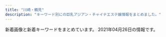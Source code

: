 ```yaml
---
title: "川崎・鶴見"
description: "キーワード別にの巨乳アジアン・チャイナエステ嬢情報をまとめました。"
---
```


新着画像と新着キーワードをまとめています。
2021年04月26日の情報です。

<DmmAffiliateIns />
<KeywordTable
  shops={
    [
    {
        "station": "JR\u5ddd\u5d0e\u99c5\u6771\u53e3",
        "name": "\u7e01\u5712",
        "keywords": {
            "D": 16,
            "86": 16
        },
        "url": "http://rabbit.est.cm/",
        "img_links": [
            "http://rabbit.est.cm/images/acc4.jpg",
            "http://rabbit.est.cm/images/top.jpg",
            "http://rabbit.est.cm/images/mobile.jpg",
            "http://rabbit.est.cm/images/nbj3.jpg",
            "http://rabbit.est.cm/photos/sites/29/2017/03/girls03.jpg",
            "http://rabbit.est.cm/images/acc5.jpg",
            "http://rabbit.est.cm/images/pick.png",
            "http://rabbit.est.cm/photos/sites/29/2020/11/2020110707012088.jpg",
            "http://rabbit.est.cm/photos/sites/29/2017/09/2017090411494123.jpg",
            "http://rabbit.est.cm/photos/sites/29/2017/04/01.jpg",
            "http://rabbit.est.cm/images/acc3.jpg",
            "http://rabbit.est.cm/photos/sites/29/2017/03/188375621118420915.jpg",
            "http://rabbit.est.cm/photos/sites/29/2018/08/2018081709473259.jpg",
            "http://rabbit.est.cm/photos/sites/29/2017/02/3.jpg",
            "http://rabbit.est.cm/images/acc2.jpg",
            "http://rabbit.est.cm/images/s_staff.png",
            "http://rabbit.est.cm/images/nbj2.jpg",
            "http://rabbit.est.cm/images/s_news.png"
        ]
    },
    {
        "img_links": [
            "http://www.play-land.work/images/tgirl.jpg",
            "http://www.play-land.work/sp/img/yukari1.jpg",
            "http://www.play-land.work/sp/images/int4.jpg",
            "http://www.play-land.work/images/line.jpg",
            "http://www.play-land.work/sp/img/hinano1.jpg",
            "http://www.play-land.work/sp/images/line.jpg",
            "http://www.play-land.work/images/b1.jpg",
            "http://www.play-land.work/sp/images/b3.jpg",
            "http://www.play-land.work/images/newface.jpg",
            "http://www.play-land.work/images/rec1.jpg",
            "http://www.play-land.work/images/staff_t.jpg",
            "http://www.play-land.work/sp/images/topgirl.png",
            "http://www.play-land.work/sp/staff/saki.jpg",
            "http://www.play-land.work/img/hosino1.jpg",
            "http://www.play-land.work/images/sys2.jpg",
            "http://www.play-land.work/sp/images/ac1.jpg",
            "http://www.play-land.work/sp/staff/hosino.jpg",
            "http://www.play-land.work/staff/yukari.jpg",
            "http://www.play-land.work/images/sys1.jpg",
            "http://www.play-land.work/images/3.jpg",
            "http://www.play-land.work/sp/images/int2.jpg",
            "http://www.play-land.work/sp/images/staff_t.png",
            "http://www.play-land.work/img/yukari1.jpg",
            "http://www.play-land.work/staff/hosino.jpg",
            "http://www.play-land.work/images/b3.jpg",
            "http://www.play-land.work/staff/hinano.jpg",
            "http://www.play-land.work/sp/images/2.jpg",
            "http://www.play-land.work/img/hinano1.jpg",
            "http://www.play-land.work/images/1.jpg",
            "http://www.play-land.work/sp/images/int1.png",
            "http://www.play-land.work/sp/images/sys3.png",
            "http://www.play-land.work/sp/images/tel.png",
            "http://www.play-land.work/images/sm.jpg",
            "http://www.play-land.work/sp/images/int3.jpg",
            "http://www.play-land.work/sp/images/rec1.jpg",
            "http://www.play-land.work/sp/staff/hinano.jpg",
            "http://www.play-land.work/sp/images/4.jpg",
            "http://www.play-land.work/sp/images/b2.jpg",
            "http://www.play-land.work/sp/images/rec2.png",
            "http://www.play-land.work/images/interior_t.jpg",
            "http://www.play-land.work/sp/img/saki1.jpg",
            "http://www.play-land.work/images/head.jpg",
            "http://www.play-land.work/images/b2.jpg",
            "http://www.play-land.work/images/twitter_t.jpg",
            "http://www.play-land.work/staff/saki.jpg",
            "http://www.play-land.work/sp/images/head.jpg",
            "http://www.play-land.work/sp/images/twitter.png",
            "http://www.play-land.work/images/sys3.jpg",
            "http://www.play-land.work/images/2.jpg",
            "http://www.play-land.work/sp/images/sys2.png",
            "http://www.play-land.work/sp/staff/yukari.jpg",
            "http://www.play-land.work/sp/images/3.jpg",
            "http://www.play-land.work/sp/images/b1.jpg",
            "http://www.play-land.work/images/int2.jpg",
            "http://www.play-land.work/sp/images/newface.png",
            "http://www.play-land.work/images/4.jpg",
            "http://www.play-land.work/images/rec2.jpg",
            "http://www.play-land.work/sp/images/footer.jpg",
            "http://www.play-land.work/sp/img/hosino1.jpg",
            "http://www.play-land.work/sp/images/1.jpg",
            "http://www.play-land.work/images/int1.jpg",
            "http://www.play-land.work/img/saki1.jpg",
            "http://www.play-land.work/images/b4.jpg",
            "http://www.play-land.work/sp/images/interior_t.png",
            "http://www.play-land.work/sp/images/sys1.png",
            "http://www.play-land.work/images/ac1.jpg"
        ],
        "station": "\u4eac\u6025\u9db4\u898b\u99c5\u6771\u53e3",
        "url": "http://www.play-land.work",
        "keywords": {},
        "name": "HaNa"
    },
    {
        "station": "JR\u9db4\u898b\u99c5",
        "keywords": {
            "\u30bb\u30af\u30b7\u30fc": 2
        },
        "url": "http://www.crownman.tank.jp/",
        "img_links": [
            "http://www.crownman.tank.jp/images/xw.png",
            "http://www.crownman.tank.jp/public/20190614-225752-699.jpeg",
            "http://www.crownman.tank.jp/images/scrollToTop.png",
            "http://www.crownman.tank.jp/images/h02.jpg",
            "http://www.crownman.tank.jp/images/h4.jpg",
            "http://www.crownman.tank.jp/public/20210208-142304-974.jpeg",
            "http://www.crownman.tank.jp/public/20191122-211211-352.jpeg",
            "http://www.crownman.tank.jp/public/20210219-091840-338.jpeg",
            "http://www.crownman.tank.jp/images/h3.jpg",
            "http://www.crownman.tank.jp/public/20181102-021325-742.jpeg",
            "http://www.crownman.tank.jp/public/20190404-200155-177.jpeg",
            "http://www.crownman.tank.jp/public/20191030-124226-262.jpeg",
            "http://www.crownman.tank.jp/ueditor/php/upload/image/20181102/1541123069868367.jpg",
            "http://www.crownman.tank.jp/public/20191017-031453-306.jpeg",
            "http://www.crownman.tank.jp/images/h5.jpg",
            "http://www.crownman.tank.jp/public/20210309-102855-324.jpeg",
            "http://www.crownman.tank.jp/public/20201211-095449-581.jpeg",
            "http://www.crownman.tank.jp/public/20200130-023314-296.png",
            "http://www.crownman.tank.jp/images/zj.png",
            "http://www.crownman.tank.jp/public/20201114-223303-188.jpeg",
            "http://www.crownman.tank.jp/public/20200204-100659-677.jpeg",
            "http://www.crownman.tank.jp/public/20181102-021419-221.jpeg",
            "http://www.crownman.tank.jp/public/20201211-095701-493.jpeg",
            "http://www.crownman.tank.jp/public/20181102-021343-999.jpeg",
            "http://www.crownman.tank.jp/public/20190928-232507-304.jpeg",
            "http://www.crownman.tank.jp/images/br1.png",
            "http://www.crownman.tank.jp/public/20181102-021404-733.jpeg",
            "http://www.crownman.tank.jp/public/20190103-235102-103.jpeg",
            "http://www.crownman.tank.jp/images/br.png",
            "http://www.crownman.tank.jp/images/lj.png",
            "http://www.crownman.tank.jp/images/lyb.png",
            "http://www.crownman.tank.jp/images/jt.png",
            "http://www.crownman.tank.jp/public/20181126-115300-843.jpeg",
            "http://www.crownman.tank.jp/public/20190516-130732-500.jpeg",
            "http://www.crownman.tank.jp/public/20210128-093735-441.jpeg",
            "http://www.crownman.tank.jp/images/fj.png",
            "http://www.crownman.tank.jp/public/20201016-024617-911.jpeg",
            "http://www.crownman.tank.jp/public/20210217-094543-773.jpeg",
            "http://www.crownman.tank.jp/public/20190321-014538-796.jpeg",
            "http://www.crownman.tank.jp/images/guest.png",
            "http://www.crownman.tank.jp/public/20201225-105416-366.jpeg",
            "http://www.crownman.tank.jp/public/20181103-143855-981.jpeg",
            "http://www.crownman.tank.jp/images/contact.png",
            "http://www.crownman.tank.jp/public/20200304-222724-586.jpeg",
            "http://www.crownman.tank.jp/public/20210315-113348-885.jpeg",
            "http://www.crownman.tank.jp/public/20190928-012818-601.png",
            "http://www.crownman.tank.jp/public/20181101-091932-723.jpeg",
            "http://www.crownman.tank.jp/public/20190410-032921-983.jpeg",
            "http://www.crownman.tank.jp/public/20200829-001214-615.jpeg",
            "http://www.crownman.tank.jp/public/20200829-204316-579.jpeg",
            "http://www.crownman.tank.jp/public/20200922-152824-158.jpeg",
            "http://www.crownman.tank.jp/public/20210225-132107-806.jpeg",
            "http://www.crownman.tank.jp/public/20190512-114325-285.jpeg",
            "http://www.crownman.tank.jp/public/20210414-180217-393.jpeg",
            "http://www.crownman.tank.jp/images/h01.jpg",
            "http://www.crownman.tank.jp/ueditor/php/upload/image/20200828/1598625782230952.jpeg",
            "http://www.crownman.tank.jp/public/20210319-004011-852.jpeg",
            "http://www.crownman.tank.jp/public/20190809-023452-629.jpeg",
            "http://www.crownman.tank.jp/public/20200928-014318-832.jpeg",
            "http://www.crownman.tank.jp/public/20210214-132800-589.jpeg",
            "http://www.crownman.tank.jp/public/20190920-175927-867.png",
            "http://www.crownman.tank.jp/public/20191102-172721-416.jpeg",
            "http://www.crownman.tank.jp/public/20210226-091700-151.jpeg"
        ],
        "name": "\u30af\u30e9\u30a6\u30f3\u30fbCrown"
    },
    {
        "keywords": {},
        "img_links": [],
        "url": "http://good.abnavi.info/",
        "name": "GooD",
        "station": "JR\u9db4\u898b\u99c5\u6771\u53e3"
    },
    {
        "img_links": [
            "http://tsurumi-est.xyz/images/mens-esthe1.png",
            "http://cdn.dino-es.com/images/logo/88x31NewDinoEs.png",
            "http://tsurumi-est.xyz/images/int2.jpg",
            "http://tsurumi-est.xyz/images/flash.jpg",
            "http://tsurumi-est.xyz/images/mobile.png",
            "http://momipara.jp/img/link/momi88.jpg",
            "http://tsurumi-est.xyz/images/g3.jpg",
            "http://tsurumi-est.xyz/images/flash2.jpg",
            "http://tsurumi-est.xyz/g1.jpg",
            "http://tsurumi-est.xyz/images/g2.jpg",
            "http://tsurumi-est.xyz/g0.jpg",
            "http://tsurumi-est.xyz/images/int1.jpg",
            "http://tsurumi-est.xyz/images/g0.jpg",
            "http://tsurumi-est.xyz/images/s_staff.png",
            "http://tsurumi-est.xyz/g3.jpg",
            "http://tsurumi-est.xyz/images/g1.jpg",
            "http://tsurumi-est.xyz/images/s_staff1.png",
            "http://tsurumi-est.xyz/images/g5.jpg",
            "http://tsurumi-est.xyz/images/top.jpg",
            "http://tsurumi-est.xyz/g2.jpg"
        ],
        "name": "Smile",
        "keywords": {
            "C": 16,
            "D": 4,
            "E": 2
        },
        "station": "\u4eac\u6025\u9db4\u898b\u99c5\u6771\u53e3",
        "url": "http://tsurumi-est.xyz/"
    },
    {
        "name": "\u671d\u9732",
        "img_links": [
            "http://asatsuyu-es.com/images/room6.jpg",
            "http://asatsuyu-es.com/images/st05.jpg",
            "http://asatsuyu-es.com/images/newfacetiao.jpg",
            "http://asatsuyu-es.com/images/st01.jpg",
            "http://asatsuyu-es.com/images/st02.jpg",
            "http://asatsuyu-es.com/images/picktiao.jpg",
            "http://asatsuyu-es.com/images/st05b.jpg",
            "http://asatsuyu-es.com/images/mobile.jpg",
            "http://asatsuyu-es.com/images/top01.jpg",
            "http://asatsuyu-es.com/images/st04.jpg",
            "http://asatsuyu-es.com/images/room3.jpg",
            "http://asatsuyu-es.com/images/st03.jpg",
            "http://asatsuyu-es.com/images/room1.jpg",
            "http://asatsuyu-es.com/images/room2.jpg",
            "http://asatsuyu-es.com/images/st03b.jpg",
            "http://asatsuyu-es.com/images/room4.jpg",
            "http://asatsuyu-es.com/images/newtiao.jpg",
            "http://asatsuyu-es.com/images/zi_staff.png"
        ],
        "url": "http://asatsuyu-es.com/",
        "keywords": {
            "D": 2,
            "86": 1,
            "87": 1,
            "C": 12
        },
        "station": "JR\u9db4\u898b\u99c5\u897f\u53e3"
    },
    {
        "station": "JR\u5ddd\u5d0e\u99c5\u6771\u53e3",
        "img_links": [
            "http://massage-salon.xyz/wp-content/themes/template-salon2/images/main2.jpg",
            "http://massage-salon.xyz/wp-content/uploads/2018/04/s2-500x467.jpg",
            "http://massage-salon.xyz/wp-content/themes/template-salon2/images/noimg.jpg",
            "http://massage-salon.xyz/wp-content/uploads/2019/02/IMG_0142-500x750.jpg",
            "http://massage-salon.xyz/wp-content/uploads/2018/04/s1-500x466.jpg",
            "http://cdn.dino-es.com/images/logo/200x40DinoEs.png",
            "http://massage-salon.xyz/wp-content/uploads/2018/04/s3.jpg",
            "http://massage-salon.xyz/wp-content/themes/template-salon2/images/main3.jpg",
            "http://massage-salon.xyz/wp-content/uploads/2018/04/s4.jpg",
            "http://massage-salon.xyz/wp-content/uploads/2018/04/s3-500x467.jpg",
            "http://massage-salon.xyz/wp-content/uploads/2018/12/img_6768-181x300.jpg",
            "http://massage-salon.xyz/wp-content/uploads/2018/04/s4-500x467.jpg",
            "http://massage-salon.xyz/wp-content/themes/template-salon2/images/header-tel.png",
            "http://massage-salon.xyz/wp-content/uploads/2019/02/IMG_0144.jpg",
            "http://massage-salon.xyz/wp-content/uploads/2018/04/s1.jpg",
            "http://massage-salon.xyz/wp-content/themes/template-salon2/images/main1.jpg",
            "http://massage-salon.xyz/wp-content/uploads/2018/12/img_6768.jpg",
            "http://massage-salon.xyz/wp-content/uploads/2018/11/IMG_6692-300x200.jpg",
            "http://massage-salon.xyz/wp-content/uploads/2018/04/s2.jpg",
            "http://massage-salon.xyz/wp-content/uploads/2018/12/img_6766-182x300.jpg",
            "http://massage-salon.xyz/wp-content/uploads/2019/02/IMG_0142-686x1024.jpg",
            "http://massage-salon.xyz/wp-content/uploads/2018/12/img_6766.jpg",
            "http://massage-salon.xyz/wp-content/uploads/2019/02/IMG_0144-500x750.jpg"
        ],
        "url": "http://massage-salon.xyz/",
        "name": "\u723d\u3084\u304b\u306a\u671d",
        "keywords": {}
    },
    {
        "station": "JR\u5ddd\u5d0e\u99c5\u6771\u53e3",
        "name": "\u7652\u5065\u697d",
        "url": "http://es-china.info/",
        "keywords": {
            "C": 13
        },
        "img_links": [
            "http://es-china.info/staff/emi1.jpg",
            "http://es-china.info/staff/mimi2.jpg",
            "http://es-china.info/images/s_news.png",
            "http://es-china.info/staff/sasa1.jpg",
            "http://es-china.info/staff/risa2.jpg",
            "http://es-china.info/staff/ran1.jpg",
            "http://es-china.info/images/no1.png",
            "http://es-china.info/staff/ran2.jpg",
            "http://es-china.info/images/room1.jpg",
            "http://es-china.info/images/s_staff.png",
            "http://es-china.info/staff/sayuri1.jpg",
            "http://es-china.info/images/s_zysx.png",
            "http://es-china.info/images/line.png",
            "http://es-china.info/images/s_pickup.png",
            "http://es-china.info/images/room2.jpg",
            "http://es-china.info/images/room3.jpg",
            "http://es-china.info/staff/risa1.jpg",
            "http://es-china.info/staff/emi2.jpg",
            "http://es-china.info/images/mobile.jpg",
            "http://es-china.info/images/room4.jpg",
            "http://es-china.info/staff/sayuri2.jpg",
            "http://es-china.info/staff/mimi1.jpg",
            "http://es-china.info/images/r3.jpg",
            "http://es-china.info/staff/sasa2.jpg",
            "http://es-china.info/staff/sayuri3.jpg",
            "http://es-china.info/images/s_ranking.png",
            "http://es-china.info/images/s_newface.png"
        ]
    },
    {
        "name": "\u5bf5\u6df1\u82b1\u98a8",
        "url": "http://kafu.ests.co/",
        "keywords": {
            "C": 21,
            "82": 3,
            "83": 3
        },
        "img_links": [
            "http://kafu.ests.co/images/room2.jpg",
            "http://kafu.ests.co/images/top.png",
            "http://kafu.ests.co/photos/sites/7/2017/10/2017100904034561.png",
            "http://kafu.ests.co/images/room1.jpg",
            "http://kafu.ests.co/images/room3.jpg",
            "http://kafu.ests.co/photos/sites/7/2017/10/2017101205420065.jpg",
            "http://kafu.ests.co/images/s_link.jpg",
            "http://kafu.ests.co/photos/sites/7/2017/02/2.jpg",
            "http://kafu.ests.co/images/mobile.jpg",
            "http://kafu.ests.co/photos/sites/7/2017/10/2017100904034443.png",
            "http://kafu.ests.co/photos/sites/7/2017/10/2017101205420191.jpg",
            "http://kafu.ests.co/images/s_news.jpg",
            "http://kafu.ests.co/images/room4.jpg",
            "http://kafu.ests.co/images/nbj3.jpg",
            "http://kafu.ests.co/images/s_pick.jpg",
            "http://kafu.ests.co/images/s_face.jpg",
            "http://kafu.ests.co/images/nbj1.jpg",
            "http://kafu.ests.co/images/face_bj3.jpg",
            "http://kafu.ests.co/images/s_staff1.jpg",
            "http://kafu.ests.co/images/face_bj.jpg",
            "http://kafu.ests.co/images/s_staff.jpg",
            "http://kafu.ests.co/photos/sites/7/2017/02/1.jpg",
            "http://kafu.ests.co/images/line.jpg",
            "http://kafu.ests.co/images/n1.jpg",
            "http://kafu.ests.co/images/n3.jpg",
            "http://kafu.ests.co/images/s_mobile.jpg"
        ],
        "station": "JR\u77e2\u5411\u99c5\u897f\u53e3"
    },
    {
        "name": "Yulala",
        "station": "JR\u9db4\u898b\u99c5\u6771\u53e3",
        "url": "http://esthe-heal.com/",
        "keywords": {
            "C": 23
        },
        "img_links": [
            "http://esthe-heal.com/staff/yuyu/01.jpg",
            "http://esthe-heal.com/pic/head.jpg",
            "http://esthe-heal.com/staff/mimi/01.jpg",
            "http://esthe-heal.com/img/ttl_wnew.png",
            "http://esthe-heal.com/staff/yuyu/01mb.jpg",
            "http://esthe-heal.com/staff/miho/01mb.jpg",
            "http://esthe-heal.com/staff/mimi/01mb.jpg",
            "http://esthe-heal.com/staff/kaori/01.jpg",
            "http://esthe-heal.com/staff/rui/01mb.jpg",
            "http://esthe-heal.com/staff/sizuka/01mb.jpg",
            "http://esthe-heal.com/staff/kaori/01mb.jpg",
            "http://esthe-heal.com/staff/haruna/01mb.jpg",
            "http://esthe-heal.com/staff/sizuka/01.jpg",
            "http://esthe-heal.com/staff/kana/01.jpg",
            "http://esthe-heal.com/staff/yuki/01.jpg",
            "http://esthe-heal.com/staff/aya/01mb.jpg",
            "http://esthe-heal.com/img/link/koko_234x60.png",
            "http://esthe-heal.com/img/ttl_mobile.png",
            "http://esthe-heal.com/img/att.jpg",
            "http://esthe-heal.com/i/files/homeimg.jpg",
            "http://esthe-heal.com/img/ttl_pickup.png",
            "http://esthe-heal.com/staff/rubi/01mb.jpg",
            "http://esthe-heal.com/staff/yuki/01mb.jpg",
            "http://esthe-heal.com/staff/kana/01mb.jpg",
            "http://esthe-heal.com/staff/rubi/01.jpg",
            "http://esthe-heal.com/img/ttl_recbnr.png",
            "http://esthe-heal.com/staff/sayuri/01mb.jpg",
            "http://esthe-heal.com/staff/haruna/01.jpg",
            "http://esthe-heal.com/staff/aya/01.jpg",
            "http://esthe-heal.com/staff/momo/01.jpg",
            "http://esthe-heal.com/staff/miho/01.jpg",
            "http://esthe-heal.com/staff/sakura/01.jpg",
            "http://esthe-heal.com/img/ttl_staff.png",
            "http://esthe-heal.com/staff/sayuri/01.jpg",
            "http://esthe-heal.com/staff/momo/01mb.jpg",
            "http://esthe-heal.com/staff/sakura/01mb.jpg",
            "http://esthe-heal.com/staff/rui/01.jpg"
        ]
    },
    {
        "url": "http://mitsuka.este.work/",
        "keywords": {
            "C": 2,
            "92": 1,
            "90": 3,
            "D": 8,
            "88": 1,
            "86": 5,
            "84": 2,
            "85": 2,
            "89": 2
        },
        "station": "JR\u5ddd\u5d0e\u99c5\u897f\u53e3",
        "name": "LOVER",
        "img_links": [
            "http://mitsuka.este.work/2/uploadimg/1616633208.jpg",
            "http://mitsuka.este.work/2/uploadimg/1612670464.jpg",
            "http://mitsuka.este.work/2/uploadimg/1613638932.jpeg",
            "http://mitsuka.este.work/nav06.png",
            "http://mitsuka.este.work/nav04.png",
            "http://mitsuka.este.work/nav01.png",
            "http://mitsuka.este.work/2/uploadimg/1613639164.jpeg",
            "http://mitsuka.este.work/left.jpg",
            "http://mitsuka.este.work/2/uploadimg/1612670496.jpg",
            "http://mitsuka.este.work/head01.jpg",
            "http://mitsuka.este.work/nav03.png",
            "http://mitsuka.este.work/nav05.png",
            "http://mitsuka.este.work/top04.jpg",
            "http://mitsuka.este.work/2/uploadimg/1617091469.jpeg",
            "http://mitsuka.este.work/right.jpg",
            "http://mitsuka.este.work/nav02.png",
            "http://mitsuka.este.work/2/uploadimg/1612670429.jpg",
            "http://mitsuka.este.work/2/uploadimg/1612670526.jpg"
        ]
    },
    {
        "url": "https://hatsukoi.est.cm/",
        "station": "JR\u9db4\u898b\u99c5\u6771\u53e3",
        "img_links": [],
        "keywords": {},
        "name": "\u521d\u604b"
    },
    {
        "url": "https://www.pal-spa.com/",
        "name": "Men\u2019s Pal Spa\u30fb\u30e1\u30f3\u30ba\u30d1\u30eb\u30b9\u30d1",
        "keywords": {
            "100": 1,
            "\u30c0\u30a4\u30ca\u30de\u30a4\u30c8": 1,
            "\u30bb\u30af\u30b7\u30fc": 8,
            "G": 13
        },
        "station": "JR\u9db4\u898b\u99c5\u6771\u53e3",
        "img_links": [
            "https://www.pal-spa.com/img/camp/camp_20210419_newface.jpg",
            "https://www.pal-spa.com/img/blog/postimage20191201160850.jpg",
            "https://www.pal-spa.com/img/girl/main/smain92489e4bc2f68cb6c1df5f2c0780e53ef2.jpg",
            "https://www.pal-spa.com/img/blog/postimage20200112225143.jpg",
            "https://www.pal-spa.com/img/blog/palspa_blog_20200316_aya8.jpg",
            "https://www.pal-spa.com/img/girl/list/sface24254584407bed049e349a41c5443a4345.jpg",
            "https://www.pal-spa.com/img/blog/palspa_blog_20191204_erica2.jpg",
            "https://www.pal-spa.com/img/blog/palspa_blog_20200803_ai7.jpg",
            "https://www.pal-spa.com/img/girl/main/smain315f04254ecea9c57f49748c46b01a7664c.jpg",
            "https://www.pal-spa.com/img/girl/main/smain283aa054b0383cc218664f07c55c4e1d3f0.jpg",
            "https://www.pal-spa.com/img/blog/palspa_blog_20200113_miyuki1.jpg",
            "https://www.pal-spa.com/img/blog/palspa_blog_20191204_izumi4.jpg",
            "https://www.pal-spa.com/img/blog/palspa_blog_20191204_izumi6.jpg",
            "https://www.pal-spa.com/img/girl/pickup/pickup20200822150116.jpg",
            "https://www.pal-spa.com/img/girl/list/sface8aaf0584954cf78c6fa0e4d5235d359c9.jpg",
            "https://www.pal-spa.com/img/girl/list/swest35285c827d9511f0950a18b392ca14bbe6.jpg",
            "https://www.pal-spa.com/img/girl/main/smain3458922ce8484534d2b75a91ab7a300e6de.jpg",
            "https://www.pal-spa.com/img/blog/palspa_blog_20191204_erica6.jpg",
            "https://www.pal-spa.com/img/blog/palspa_blog_20191201_yui5.jpg",
            "https://www.pal-spa.com/img/girl/list/slist32552450a07c5e6fcf616569ce56276f28.jpg",
            "https://www.pal-spa.com/img/blog/postimage20190909035711.jpg",
            "https://www.pal-spa.com/img/blog/palspa_blog_20200316_aya2.jpg",
            "https://www.pal-spa.com/img/girl/main/smain44b39a706bac6618b1571f7fdf4631427d.jpg",
            "https://www.pal-spa.com/img/blog/palspa_blog_20191201_aica4.jpg",
            "https://www.pal-spa.com/img/blog/palspa_blog_20200803_ai4.jpg",
            "https://www.pal-spa.com/img/blog/palspa_blog_20200113_miyuki7.jpg",
            "https://www.pal-spa.com/img/girl/main/smain281fd9bc58195da2c4f8c318534044e362e.jpg",
            "https://www.pal-spa.com/img/blog/postimage20210128110639.jpg",
            "https://www.pal-spa.com/img/girl/main/smain2312be10adc295a0fc3adfdb5b77838c4a7.jpg",
            "https://www.pal-spa.com/img/girl/main/smain43f417400ac5884575399559541bcf4c17.jpg",
            "https://www.pal-spa.com/img/girl/list/swest352b89681dd1c11f6c2b3d93f5253fdb44.jpg",
            "https://www.pal-spa.com/img/girl/main/smain821caefc8aa890323cc659f5abf9da1937.jpg",
            "https://www.pal-spa.com/img/blog/palspa_blog_20191204_izumi2.jpg",
            "https://www.pal-spa.com/img/girl/main/smain94ef1bf25458f90407a4281129029fee02.jpg",
            "https://www.pal-spa.com/img/blog/palspa_blog_20200316_aya4.jpg",
            "https://www.pal-spa.com/img/girl/main/smain321552450a07c5e6fcf616569ce56276f28.jpg",
            "https://www.pal-spa.com/img/girl/list/swest34fb1e5b054a6796aafb6d24f36ac90950.jpg",
            "https://www.pal-spa.com/img/girl/main/smain313cf1a94bbeb47fd61d9c8a0ac5715f220.jpg",
            "https://www.pal-spa.com/img/material/massage_siatu1.jpg",
            "https://www.pal-spa.com/img/girl/list/slist2803b6e28547718e5f6d36e0d1c631fbcd.jpg",
            "https://www.pal-spa.com/img/blog/palspa_blog_20191201_aica1.jpg",
            "https://www.pal-spa.com/img/material/noimg_m.jpg",
            "https://www.pal-spa.com/img/girl/list/slist34fb1e5b054a6796aafb6d24f36ac90950.jpg",
            "https://www.pal-spa.com/img/girl/list/sface3c2ba25b14b61f54befa1ec672e487350.jpg",
            "https://www.pal-spa.com/img/blog/postimage20191201160113.jpg",
            "https://www.pal-spa.com/img/girl/list/slist29b91c9bcc8e157811f43836e0e81c7a7e.jpg",
            "https://www.pal-spa.com/img/blog/palspa_blog_20210419_yuki8.jpg",
            "https://www.pal-spa.com/img/blog/postimage20191205024522.jpg",
            "https://www.pal-spa.com/img/blog/palspa_blog_20191204_erica1.jpg",
            "https://www.pal-spa.com/img/blog/palspa_blog_20191201_aica5.jpg",
            "https://www.pal-spa.com/img/blog/palspa_blog_20210120_haruka3.jpg",
            "https://www.pal-spa.com/img/girl/main/smain31aa1148d56856a2cfde4a3dfdd8d1c5ed.jpg",
            "https://www.pal-spa.com/img/blog/postimage20190615060904.jpg",
            "https://www.pal-spa.com/img/girl/main/smain284aa054b0383cc218664f07c55c4e1d3f0.jpg",
            "https://www.pal-spa.com/img/blog/palspa_blog_20191201_yui2.jpg",
            "https://www.pal-spa.com/img/girl/main/smain242efb09e433a238cc9c94272805945bf96.jpg",
            "https://www.pal-spa.com/img/girl/list/slist35f2458e832a4198c757c4a20f24e7b77f.jpg",
            "https://www.pal-spa.com/img/girl/main/smain351f2458e832a4198c757c4a20f24e7b77f.jpg",
            "https://www.pal-spa.com/img/girl/list/slist21c8c7f499c3f4da854e401c53978a3677.jpg",
            "https://www.pal-spa.com/img/girl/list/sface32552450a07c5e6fcf616569ce56276f28.jpg",
            "https://www.pal-spa.com/img/girl/main/smain312cf1a94bbeb47fd61d9c8a0ac5715f220.jpg",
            "https://www.pal-spa.com/img/girl/list/sface31f19f00dae05be97f6dce6cb5dbe8eec8.jpg",
            "https://www.pal-spa.com/img/blog/palspa_blog_20210120_haruka5.jpg",
            "https://www.pal-spa.com/img/girl/main/smain29126f46703ae5614cc6531d2d744ef64cb.jpg",
            "https://www.pal-spa.com/img/girl/pickup/pickup20200104064211.jpg",
            "https://www.pal-spa.com/img/girl/main/smain95ef1bf25458f90407a4281129029fee02.jpg",
            "https://www.pal-spa.com/img/blog/palspa_blog_20200113_miyuki2.jpg",
            "https://www.pal-spa.com/img/material/noimg_west.jpg",
            "https://www.pal-spa.com/img/girl/list/swest41179e3d7fbd9c1dd52f6aa2a671ce0bd.jpg",
            "https://www.pal-spa.com/img/blog/palspa_blog_20191204_izumi7.jpg",
            "https://www.pal-spa.com/img/blog/palspa_blog_20191204_erica4.jpg",
            "https://www.pal-spa.com/img/girl/main/smain32544cc176e6519c5cfcaa30cdb6b3d4ae6.jpg",
            "https://www.pal-spa.com/img/blog/palspa_blog_20191201_aica6.jpg",
            "https://www.pal-spa.com/img/material/massage_sentai1.jpg",
            "https://www.pal-spa.com/img/girl/main/smain314f04254ecea9c57f49748c46b01a7664c.jpg",
            "https://www.pal-spa.com/img/girl/main/smain341fb1e5b054a6796aafb6d24f36ac90950.jpg",
            "https://www.pal-spa.com/img/camp/camp_20210405sp.jpg",
            "https://www.pal-spa.com/img/girl/pickup/pickup20200923134207.jpg",
            "https://www.pal-spa.com/img/girl/list/sface41179e3d7fbd9c1dd52f6aa2a671ce0bd.jpg",
            "https://www.pal-spa.com/img/girl/list/swest2815022380c60cdc7043c4ec074cee02f5.jpg",
            "https://www.pal-spa.com/img/blog/postimage20191201162035.jpg",
            "https://www.pal-spa.com/img/blog/palspa_blog_20200803_ai5.jpg",
            "https://www.pal-spa.com/img/girl/main/smain3525044e0e79b6d94578c6c78296fb853e4.jpg",
            "https://www.pal-spa.com/img/girl/main/smain424a6d03832c91a865b6562a3dc842e51a.jpg",
            "https://www.pal-spa.com/img/blog/palspa_blog_20200316_aya9.jpg",
            "https://www.pal-spa.com/img/blog/palspa_blog_20200316_aya3.jpg",
            "https://www.pal-spa.com/img/girl/main/smain2944975d1e88a92635112090a18fddfe496.jpg",
            "https://www.pal-spa.com/img/blog/palspa_blog_20200113_miyuki6.jpg",
            "https://www.pal-spa.com/img/girl/main/smain841caefc8aa890323cc659f5abf9da1937.jpg",
            "https://www.pal-spa.com/img/blog/palspa_blog_20210120_haruka6.jpg",
            "https://www.pal-spa.com/img/material/noimg_b.jpg",
            "https://www.pal-spa.com/img/blog/palspa_blog_20200113_miyuki8.jpg",
            "https://www.pal-spa.com/img/girl/main/smain339afba4e500f33ea543f800c8238c1f49.jpg",
            "https://www.pal-spa.com/img/girl/main/smain28209dcea86d45d39c34084233d3f05abd3.jpg",
            "https://www.pal-spa.com/img/girl/main/smain354497d0fc321a60342a97907dcf15eddb4.jpg",
            "https://www.pal-spa.com/img/blog/palspa_blog_20200113_miyuki4.jpg",
            "https://www.pal-spa.com/img/material/image_auth.png",
            "https://www.pal-spa.com/img/blog/palspa_blog_20191201_yui3.jpg",
            "https://www.pal-spa.com/img/material/noimg_f.jpg",
            "https://www.pal-spa.com/img/blog/postimage20200805131611.jpg",
            "https://www.pal-spa.com/img/blog/palspa_blog_20200316_aya6.jpg",
            "https://www.pal-spa.com/img/girl/main/smain2352be10adc295a0fc3adfdb5b77838c4a7.jpg",
            "https://www.pal-spa.com/img/girl/main/smain211a4782a043e7ca29f58aba8d6552a2d6e.jpg",
            "https://www.pal-spa.com/img/girl/main/smain215a4782a043e7ca29f58aba8d6552a2d6e.jpg",
            "https://www.pal-spa.com/img/blog/palspa_blog_20210419_yuki1.jpg",
            "https://www.pal-spa.com/img/blog/palspa_blog_20200316_aya11.jpg",
            "https://www.pal-spa.com/img/blog/palspa_blog_20210419_yuki4.jpg",
            "https://www.pal-spa.com/img/blog/palspa_blog_20191204_izumi1.jpg",
            "https://www.pal-spa.com/img/girl/list/swest24254584407bed049e349a41c5443a4345.jpg",
            "https://www.pal-spa.com/img/material/massage_siatu2.jpg",
            "https://www.pal-spa.com/img/girl/list/slist41179e3d7fbd9c1dd52f6aa2a671ce0bd.jpg",
            "https://www.pal-spa.com/img/girl/main/smain851caefc8aa890323cc659f5abf9da1937.jpg",
            "https://www.pal-spa.com/img/girl/main/smain32444cc176e6519c5cfcaa30cdb6b3d4ae6.jpg",
            "https://www.pal-spa.com/img/blog/palspa_blog_20191201_aica3.jpg",
            "https://www.pal-spa.com/img/girl/list/slist31991bce11ee745ecab812af3ff1cb34c6.jpg",
            "https://www.pal-spa.com/img/girl/main/smain411179e3d7fbd9c1dd52f6aa2a671ce0bd.jpg",
            "https://www.pal-spa.com/img/girl/list/swest31f19f00dae05be97f6dce6cb5dbe8eec8.jpg",
            "https://www.pal-spa.com/img/blog/palspa_blog_20191204_izumi5.jpg",
            "https://www.pal-spa.com/img/blog/palspa_blog_20191204_erica7.jpg",
            "https://www.pal-spa.com/img/girl/main/smain355497d0fc321a60342a97907dcf15eddb4.jpg",
            "https://www.pal-spa.com/img/girl/list/swest232be10adc295a0fc3adfdb5b77838c4a7.jpg",
            "https://www.pal-spa.com/img/blog/palspa_blog_20200803_ai1.jpg",
            "https://www.pal-spa.com/img/girl/pickup/pickup20210120104719.jpg",
            "https://www.pal-spa.com/img/girl/main/smain241254584407bed049e349a41c5443a4345.jpg",
            "https://www.pal-spa.com/img/girl/main/smain285aa054b0383cc218664f07c55c4e1d3f0.jpg",
            "https://www.pal-spa.com/img/blog/palspa_blog_20200316_aya1.jpg",
            "https://www.pal-spa.com/img/blog/palspa_blog_20191201_yui4.jpg",
            "https://www.pal-spa.com/img/girl/list/swest21a4782a043e7ca29f58aba8d6552a2d6e.jpg",
            "https://www.pal-spa.com/img/blog/palspa_blog_20200316_aya7.jpg",
            "https://www.pal-spa.com/img/girl/main/smain32344cc176e6519c5cfcaa30cdb6b3d4ae6.jpg",
            "https://www.pal-spa.com/img/blog/palspa_blog_20200316_aya10.jpg",
            "https://www.pal-spa.com/img/girl/list/sface232be10adc295a0fc3adfdb5b77838c4a7.jpg",
            "https://www.pal-spa.com/img/girl/list/slist2384c844601b0fd2f7aabfe4a5a12163b7.jpg",
            "https://www.pal-spa.com/img/blog/palspa_blog_20200113_miyuki3.jpg",
            "https://www.pal-spa.com/img/girl/list/swest259a92ee295305fdbc6e4cd5a68dad5216.jpg",
            "https://www.pal-spa.com/img/girl/list/slist9224bead323710d8ed7f0640125518c54.jpg",
            "https://www.pal-spa.com/img/blog/palspa_blog_20191201_aica2.jpg",
            "https://www.pal-spa.com/img/blog/palspa_blog_20191201_yui6.jpg",
            "https://www.pal-spa.com/img/blog/palspa_blog_20200803_ai9.jpg",
            "https://www.pal-spa.com/img/blog/palspa_blog_20210120_haruka4.jpg",
            "https://www.pal-spa.com/img/girl/list/sface9b20525be57ec14c2cab254b7f38bd4df.jpg",
            "https://www.pal-spa.com/img/blog/postimage20191205024146.jpg",
            "https://www.pal-spa.com/img/girl/main/smain2934975d1e88a92635112090a18fddfe496.jpg",
            "https://www.pal-spa.com/img/blog/palspa_blog_20210419_yuki2.jpg",
            "https://www.pal-spa.com/img/blog/palspa_blog_20191201_aica7.jpg",
            "https://www.pal-spa.com/img/girl/main/smain3448922ce8484534d2b75a91ab7a300e6de.jpg",
            "https://www.pal-spa.com/img/girl/main/smain3535044e0e79b6d94578c6c78296fb853e4.jpg",
            "https://www.pal-spa.com/img/blog/palspa_blog_20191201_yui1.jpg",
            "https://www.pal-spa.com/img/material/massage_sentai3.jpg",
            "https://www.pal-spa.com/img/blog/palspa_blog_20210419_yuki6.jpg",
            "https://www.pal-spa.com/img/girl/list/sface34fb1e5b054a6796aafb6d24f36ac90950.jpg",
            "https://www.pal-spa.com/img/girl/main/smain91489e4bc2f68cb6c1df5f2c0780e53ef2.jpg",
            "https://www.pal-spa.com/img/girl/list/sface21a4782a043e7ca29f58aba8d6552a2d6e.jpg",
            "https://www.pal-spa.com/img/blog/palspa_blog_20210419_yuki7.jpg",
            "https://www.pal-spa.com/img/blog/palspa_blog_20200113_miyuki5.jpg",
            "https://www.pal-spa.com/img/material/massage_sentai2.jpg",
            "https://www.pal-spa.com/img/girl/main/smain34264ec295988800531cb0f78cdcfbcb9cf.jpg",
            "https://www.pal-spa.com/img/girl/pickup/pickup20210315213817.jpg",
            "https://www.pal-spa.com/img/blog/palspa_blog_20191204_izumi3.jpg",
            "https://www.pal-spa.com/img/blog/postimage20190823184018.jpg",
            "https://www.pal-spa.com/img/girl/main/smain32244cc176e6519c5cfcaa30cdb6b3d4ae6.jpg",
            "https://www.pal-spa.com/img/girl/list/swest81caefc8aa890323cc659f5abf9da1937.jpg",
            "https://www.pal-spa.com/img/girl/main/smain831caefc8aa890323cc659f5abf9da1937.jpg",
            "https://www.pal-spa.com/img/blog/palspa_blog_20191204_erica5.jpg",
            "https://www.pal-spa.com/img/girl/list/slist82771fec40d02127b42e7e4941a97d5e8.jpg",
            "https://www.pal-spa.com/img/girl/list/sface35c7e2ebf50e97c57692dbfd94cccf9ddb.jpg",
            "https://www.pal-spa.com/img/girl/main/smain93489e4bc2f68cb6c1df5f2c0780e53ef2.jpg",
            "https://www.pal-spa.com/img/girl/main/smain295c66d8a8ea77ad563b7a5d4d245be38c5.jpg",
            "https://www.pal-spa.com/img/girl/main/smain213a4782a043e7ca29f58aba8d6552a2d6e.jpg",
            "https://www.pal-spa.com/img/girl/main/smain2342be10adc295a0fc3adfdb5b77838c4a7.jpg",
            "https://www.pal-spa.com/img/girl/list/swest32552450a07c5e6fcf616569ce56276f28.jpg",
            "https://www.pal-spa.com/img/girl/list/swest95fea8ce189d2417d922eb9079627b3ac.jpg",
            "https://www.pal-spa.com/img/girl/main/smain214a4782a043e7ca29f58aba8d6552a2d6e.jpg",
            "https://www.pal-spa.com/img/blog/palspa_blog_20191204_erica3.jpg",
            "https://www.pal-spa.com/img/girl/list/swest3c2ba25b14b61f54befa1ec672e487350.jpg",
            "https://www.pal-spa.com/img/blog/palspa_blog_20200803_ai3.jpg",
            "https://www.pal-spa.com/img/girl/main/smain212a4782a043e7ca29f58aba8d6552a2d6e.jpg",
            "https://www.pal-spa.com/img/blog/postimage20200316071533.jpg",
            "https://www.pal-spa.com/img/blog/postimage20191201161433.jpg",
            "https://www.pal-spa.com/img/girl/main/smain349afba4e500f33ea543f800c8238c1f49.jpg",
            "https://www.pal-spa.com/img/blog/palspa_blog_20210120_haruka1.jpg",
            "https://www.pal-spa.com/img/girl/main/smain2322be10adc295a0fc3adfdb5b77838c4a7.jpg",
            "https://www.pal-spa.com/img/blog/palspa_blog_20210419_yuki3.jpg",
            "https://www.pal-spa.com/img/blog/palspa_blog_20200803_ai8.jpg",
            "https://www.pal-spa.com/img/girl/main/smain2332be10adc295a0fc3adfdb5b77838c4a7.jpg",
            "https://www.pal-spa.com/img/girl/list/slist3aa1148d56856a2cfde4a3dfdd8d1c5ed.jpg",
            "https://www.pal-spa.com/img/girl/pickup/pickup20200730025343.jpg",
            "https://www.pal-spa.com/img/girl/main/smain2924975d1e88a92635112090a18fddfe496.jpg",
            "https://www.pal-spa.com/img/girl/list/sface2815022380c60cdc7043c4ec074cee02f5.jpg",
            "https://www.pal-spa.com/img/blog/palspa_blog_20200316_aya5.jpg",
            "https://www.pal-spa.com/img/material/massage_siatu3.jpg",
            "https://www.pal-spa.com/img/blog/palspa_blog_20200803_ai6.jpg",
            "https://www.pal-spa.com/img/girl/list/sface2934a16061b4519bc353f475021810bbc2.jpg",
            "https://www.pal-spa.com/img/blog/palspa_blog_20200803_ai2.jpg",
            "https://www.pal-spa.com/img/girl/list/sface259a92ee295305fdbc6e4cd5a68dad5216.jpg",
            "https://www.pal-spa.com/img/girl/main/smain3438922ce8484534d2b75a91ab7a300e6de.jpg",
            "https://www.pal-spa.com/img/camp/camp_20210405.jpg",
            "https://www.pal-spa.com/img/girl/list/swest2934a16061b4519bc353f475021810bbc2.jpg",
            "https://www.pal-spa.com/img/blog/postimage20210419052730.jpg",
            "https://www.pal-spa.com/img/blog/palspa_blog_20210419_yuki5.jpg",
            "https://www.pal-spa.com/img/blog/palspa_blog_20191201_yui7.jpg",
            "https://www.pal-spa.com/img/girl/main/smain81aaf0584954cf78c6fa0e4d5235d359c9.jpg",
            "https://www.pal-spa.com/img/girl/main/smain32aa1148d56856a2cfde4a3dfdd8d1c5ed.jpg",
            "https://www.pal-spa.com/img/girl/main/smain311813891f0a4f13a5dcec2552f803dff41.jpg",
            "https://www.pal-spa.com/img/girl/list/slist256b08026e0fe59c124751f4ba2dce9484.jpg",
            "https://www.pal-spa.com/img/girl/list/slist24940766e3a46af57756429b6407dea11e.jpg"
        ]
    },
    {
        "img_links": [],
        "keywords": {},
        "name": "\u7652\u3057\u98a8\uff5e\u3044\u3084\u3057\u304b\u305c\uff5e",
        "url": "http://iyashi-kaze.oks.bz/",
        "station": "JR\u5ddd\u5d0e\u99c5\u6771\u53e3"
    },
    {
        "name": "\u798f\u7e01\u30fbFUKUEN",
        "img_links": [
            "http://www.fukuen.in/img/girl/extra/ai_20200914_3.jpg",
            "http://www.fukuen.in/img/material/sentai6rev1.jpg",
            "http://www.fukuen.in/img/girl/main/smain114a604c7246ee7ef21ea1371bf0f8ae541.jpg",
            "http://www.fukuen.in/img/material/oil5.jpg",
            "http://www.fukuen.in/img/girl/extra/ai_20200914_1.jpg",
            "http://www.fukuen.in/img/material/akasuri3.jpg",
            "http://www.fukuen.in/img/girl/extra/hotaru200809_3min75.jpg",
            "http://www.fukuen.in/img/girl/main/smain14540463708cafed5ed2857e0fb652102bb.jpg",
            "http://www.fukuen.in/img/girl/list/swest1154c6465b3e80f1950af663ae9de86840.jpg",
            "http://www.fukuen.in/img/girl/list/swest11a00cec64c1902f8f81d6458bd81ecc3.jpg",
            "http://www.fukuen.in/img/girl/extra/haruka_20210313_1.jpg",
            "http://www.fukuen.in/img/girl/extra/risa_20200923_4.jpg",
            "http://www.fukuen.in/img/camp/20200610_shinki.jpg",
            "http://www.fukuen.in/img/material/bath.jpg",
            "http://www.fukuen.in/img/girl/extra/haruka_20210313_2.jpg",
            "http://www.fukuen.in/img/girl/list/swest8fbaefba79306aed7d52f3369481c4f79.jpg",
            "http://www.fukuen.in/img/girl/list/slist48970948df1b5f673ddccf8bdc1c27ca3.jpg",
            "http://www.fukuen.in/img/material/sentai3.jpg",
            "http://www.fukuen.in/img/girl/extra/yuki_20210310_4.jpg",
            "http://www.fukuen.in/img/girl/list/swest145a475e5294d8872e2908b6e44ff2fd28.jpg",
            "http://www.fukuen.in/img/girl/list/swest25902fb05705d4f4dcd3bb55fc78d46ee.jpg",
            "http://www.fukuen.in/img/girl/list/slist14e48573960397dac752f153b86f52127e.jpg",
            "http://www.fukuen.in/img/material/oil6.jpg",
            "http://www.fukuen.in/img/girl/extra/risa_20200923_1.jpg",
            "http://www.fukuen.in/img/girl/main/smain11154c6465b3e80f1950af663ae9de86840.jpg",
            "http://www.fukuen.in/img/girl/extra/yuki_20210310_7.jpg",
            "http://www.fukuen.in/img/girl/main/smain11372fb92a183b52eed6697b1dc18d650f.jpg",
            "http://www.fukuen.in/img/girl/main/smain83429f69a5e0facf26b5c596ab5374c79a.jpg",
            "http://www.fukuen.in/img/camp/20210405_spring.png",
            "http://www.fukuen.in/img/material/sentai4.jpg",
            "http://www.fukuen.in/img/girl/main/smain15347828facc42db7bb850bbc4509f0530e.jpg",
            "http://www.fukuen.in/img/material/arrow_prev.png",
            "http://www.fukuen.in/img/girl/main/smain12372fb92a183b52eed6697b1dc18d650f.jpg",
            "http://www.fukuen.in/img/girl/main/smain82429f69a5e0facf26b5c596ab5374c79a.jpg",
            "http://www.fukuen.in/img/girl/extra/yuki_20210310_5.jpg",
            "http://www.fukuen.in/img/material/image_auth.png",
            "http://www.fukuen.in/img/material/sentai1.jpg",
            "http://www.fukuen.in/img/girl/extra/yuki_20210310_1.jpg",
            "http://www.fukuen.in/img/girl/main/smain425ef08e32ca6d2936eee599647ef1be42.jpg",
            "http://www.fukuen.in/img/girl/main/smain113a604c7246ee7ef21ea1371bf0f8ae541.jpg",
            "http://www.fukuen.in/img/material/shiatsu1.jpg",
            "http://www.fukuen.in/img/girl/main/smain53fb1c032274e28d599eed619e1bedc3e4.jpg",
            "http://www.fukuen.in/img/girl/main/smain22a5f5188f9c41ddb221fc0bead2a8556b.jpg",
            "http://www.fukuen.in/img/girl/list/slist15a9e0155e1800eb02203ba2770419531a.jpg",
            "http://www.fukuen.in/img/girl/main/smain8415e8cbb1c49eb7c8caa026cbfa4e5e53.jpg",
            "http://www.fukuen.in/img/girl/extra/yuki_20210310_3.jpg",
            "http://www.fukuen.in/img/girl/main/smain513f8bf8e4517330b71f7b182328a05400.jpg",
            "http://www.fukuen.in/img/girl/main/smain151a9e0155e1800eb02203ba2770419531a.jpg",
            "http://www.fukuen.in/img/girl/pickup/pickup20210316230958.jpg",
            "http://www.fukuen.in/img/girl/main/smain115a604c7246ee7ef21ea1371bf0f8ae541.jpg",
            "http://www.fukuen.in/img/girl/extra/yuki_20210310_2.jpg",
            "http://www.fukuen.in/img/girl/main/smain133ec1dcb677e5be350bb150449f6c30de9.jpg",
            "http://www.fukuen.in/img/girl/extra/hotaru200809_4min75.jpg",
            "http://www.fukuen.in/img/camp/20210405_sp.png",
            "http://www.fukuen.in/img/material/oil4.jpg",
            "http://www.fukuen.in/img/material/akasuri2rev1.jpg",
            "http://www.fukuen.in/img/girl/main/smain23a5f5188f9c41ddb221fc0bead2a8556b.jpg",
            "http://www.fukuen.in/img/girl/main/smain112a604c7246ee7ef21ea1371bf0f8ae541.jpg",
            "http://www.fukuen.in/img/material/shiatsu3.jpg",
            "http://www.fukuen.in/img/girl/list/slist8fbaefba79306aed7d52f3369481c4f79.jpg",
            "http://www.fukuen.in/img/material/oil2.jpg",
            "http://www.fukuen.in/img/girl/main/smain41f486b583999cfcec7913d7843c608159.jpg",
            "http://www.fukuen.in/img/girl/list/slist1154c6465b3e80f1950af663ae9de86840.jpg",
            "http://www.fukuen.in/img/girl/main/smain132ec1dcb677e5be350bb150449f6c30de9.jpg",
            "http://www.fukuen.in/img/girl/extra/risa_20200923_2.jpg",
            "http://www.fukuen.in/img/girl/pickup/pickup20210316225343.jpg",
            "http://www.fukuen.in/img/material/sentai2.jpg",
            "http://www.fukuen.in/img/girl/list/slist5751a73c1d67d106b755f2a10f214b1fb.jpg",
            "http://www.fukuen.in/img/material/shiatsu5rev1.jpg",
            "http://www.fukuen.in/img/girl/extra/hotaru200809_1min75.jpg",
            "http://www.fukuen.in/img/girl/extra/hotaru200809_2min75.jpg",
            "http://www.fukuen.in/img/girl/main/smain13372fb92a183b52eed6697b1dc18d650f.jpg",
            "http://www.fukuen.in/img/girl/list/slist13198a095a589d6e99c04b29b48a066f60.jpg",
            "http://www.fukuen.in/img/girl/main/smain1425a475e5294d8872e2908b6e44ff2fd28.jpg",
            "http://www.fukuen.in/img/girl/main/smain14440463708cafed5ed2857e0fb652102bb.jpg",
            "http://www.fukuen.in/img/girl/list/slist21d95f10417cbe687c362ac86a6caaf51.jpg",
            "http://www.fukuen.in/img/material/akasuri5rev1.jpg",
            "http://www.fukuen.in/img/girl/main/smain435ef08e32ca6d2936eee599647ef1be42.jpg",
            "http://www.fukuen.in/img/girl/main/smain1435a475e5294d8872e2908b6e44ff2fd28.jpg",
            "http://www.fukuen.in/img/girl/main/smain135ec1dcb677e5be350bb150449f6c30de9.jpg",
            "http://www.fukuen.in/img/girl/main/smain746910286ab0a44682bfc6f093f287b998.jpg",
            "http://www.fukuen.in/img/girl/main/smain52fb1c032274e28d599eed619e1bedc3e4.jpg",
            "http://www.fukuen.in/img/girl/list/swest15a9e0155e1800eb02203ba2770419531a.jpg",
            "http://www.fukuen.in/img/material/shiatsu4rev1.jpg",
            "http://www.fukuen.in/img/girl/list/slist11a00cec64c1902f8f81d6458bd81ecc3.jpg",
            "http://www.fukuen.in/img/girl/extra/ai_20200914_4.jpg",
            "http://www.fukuen.in/img/girl/pickup/pickup20210316232813.jpg",
            "http://www.fukuen.in/img/girl/main/smain141e48573960397dac752f153b86f52127e.jpg",
            "http://www.fukuen.in/img/material/shiatsu6.jpg",
            "http://www.fukuen.in/img/material/arrow_next.png",
            "http://www.fukuen.in/img/girl/main/smain134ec1dcb677e5be350bb150449f6c30de9.jpg",
            "http://www.fukuen.in/img/girl/extra/haruka_20210313_4.jpg",
            "http://www.fukuen.in/img/girl/list/slist7a7cd4a2a61a08aea05c874262bd2983c.jpg",
            "http://www.fukuen.in/img/girl/main/smain81429f69a5e0facf26b5c596ab5374c79a.jpg",
            "http://www.fukuen.in/img/girl/pickup/pickup20200705191051.jpg",
            "http://www.fukuen.in/img/girl/main/smain21a5f5188f9c41ddb221fc0bead2a8556b.jpg",
            "http://www.fukuen.in/img/girl/main/smain721ab20435a050b6117e25de016c851a5e.jpg",
            "http://www.fukuen.in/img/girl/main/smain736910286ab0a44682bfc6f093f287b998.jpg",
            "http://www.fukuen.in/img/material/oil3.jpg",
            "http://www.fukuen.in/img/girl/list/swest13a9012a45cd10e4bbf815bf1cd1dfb50a.jpg",
            "http://www.fukuen.in/img/material/akasuri6rev1.jpg",
            "http://www.fukuen.in/img/material/front.jpg",
            "http://www.fukuen.in/img/girl/list/swest4f486b583999cfcec7913d7843c608159.jpg",
            "http://www.fukuen.in/img/material/sentai5rev1.jpg",
            "http://www.fukuen.in/img/material/oil1.jpg",
            "http://www.fukuen.in/img/girl/extra/yuki_20210310_6.jpg",
            "http://www.fukuen.in/img/girl/list/swest5751a73c1d67d106b755f2a10f214b1fb.jpg",
            "http://www.fukuen.in/img/girl/extra/ai_20200914_2.jpg",
            "http://www.fukuen.in/img/girl/extra/haruka_20210313_3.jpg",
            "http://www.fukuen.in/img/girl/main/smain711ab20435a050b6117e25de016c851a5e.jpg",
            "http://www.fukuen.in/img/material/akasuri4.jpg",
            "http://www.fukuen.in/img/material/akasuri1.jpg",
            "http://www.fukuen.in/img/girl/main/smain152b040a8e56b8b64d8f75627d808b8fff2.jpg",
            "http://www.fukuen.in/img/material/shiatsu2.jpg",
            "http://www.fukuen.in/img/girl/extra/risa_20200923_5.jpg",
            "http://www.fukuen.in/img/girl/main/smain131a9012a45cd10e4bbf815bf1cd1dfb50a.jpg",
            "http://www.fukuen.in/img/girl/pickup/pickup20210316234129.jpg",
            "http://www.fukuen.in/img/girl/extra/risa_20200923_3.jpg",
            "http://www.fukuen.in/img/girl/extra/haruka_20210313_5.jpg",
            "http://www.fukuen.in/img/girl/list/swest72b8648aae56da25b7c7573dc007cc2de.jpg"
        ],
        "url": "http://www.fukuen.in/",
        "station": "JR\u9db4\u898b\u99c5\u6771\u53e3",
        "keywords": {
            "\u30bb\u30af\u30b7\u30fc": 2,
            "\u80f8": 2,
            "G": 4
        }
    },
    {
        "name": "\u30a2\u30f3\u30b8\u30e5",
        "station": "JR\u9db4\u898b\u99c5\u6771\u53e3",
        "keywords": {},
        "img_links": [
            "http://relax-aroma.xyz/images/trigger.jpg",
            "http://relax-aroma.xyz/images/head_therapist.jpg",
            "http://relax-aroma.xyz/images/mainvisual_01.jpg",
            "http://relax-aroma.xyz/images/con01.jpg",
            "http://relax-aroma.xyz/images/mainvisual_01_s.jpg",
            "http://relax-aroma.xyz/images/cg06.jpg",
            "http://relax-aroma.xyz/images/sw_tel.png",
            "http://relax-aroma.xyz/images/con02.jpg",
            "http://relax-aroma.xyz/images/sns_9_pink.jpg",
            "http://relax-aroma.xyz/images/cg02.jpg",
            "http://relax-aroma.xyz/images/sys01.jpg",
            "http://relax-aroma.xyz/images/cg01.jpg",
            "http://relax-aroma.xyz/images/cg05.jpg",
            "http://relax-aroma.xyz/images/head_interior.jpg",
            "http://relax-aroma.xyz/images/sys03.jpg",
            "http://relax-aroma.xyz/images/mainvisual_02.jpg",
            "http://relax-aroma.xyz/images/con03.jpg",
            "http://relax-aroma.xyz/images/sys02.jpg",
            "http://relax-aroma.xyz/images/cg04.jpg",
            "http://relax-aroma.xyz/images/cg03.jpg",
            "http://relax-aroma.xyz/images/req_03.jpg",
            "http://relax-aroma.xyz/images/sw_home.png",
            "http://relax-aroma.xyz/images/icon_new.png"
        ],
        "url": "http://relax-aroma.xyz/"
    },
    {
        "name": "\u30a2\u30ea\u30fc\u30ca",
        "img_links": [
            "https://arena.jpn.vin/images/tel.jpg",
            "https://arena.jpn.vin/images/room1.jpg",
            "https://arena.jpn.vin/images/s1.jpg",
            "https://arena.jpn.vin/photos/sites/25/2021/03/2021031912153947.jpg",
            "https://arena.jpn.vin/images/s2.jpg",
            "https://arena.jpn.vin/images/news_bj2.jpg",
            "https://arena.jpn.vin/photos/sites/25/2021/02/2021021019135619.jpg",
            "https://arena.jpn.vin/photos/sites/25/2021/04/2021040118140613.jpg",
            "https://arena.jpn.vin/images/s_news.jpg",
            "https://arena.jpn.vin/images/room3.jpg",
            "https://arena.jpn.vin/images/room4.jpg",
            "https://arena.jpn.vin/photos/sites/25/2021/02/2021021019135821.jpg",
            "https://arena.jpn.vin/images/top.jpg",
            "https://arena.jpn.vin/images/mobile.jpg",
            "https://arena.jpn.vin/images/new.jpg",
            "https://arena.jpn.vin/photos/sites/25/2021/02/2021021019135553.jpg",
            "https://arena.jpn.vin/images/s_face.jpg",
            "https://arena.jpn.vin/photos/sites/25/2021/02/202102101913575.jpg",
            "https://arena.jpn.vin/images/s_link.jpg",
            "https://arena.jpn.vin/images/s_staff.jpg",
            "https://arena.jpn.vin/images/room2.jpg"
        ],
        "keywords": {
            "87": 18,
            "83": 18,
            "85": 36,
            "C": 14,
            "D": 108,
            "86": 36
        },
        "url": "https://arena.jpn.vin/",
        "station": "JR\u9db4\u898b\u99c5\u6771\u53e3"
    },
    {
        "img_links": [],
        "name": "\u4eba\u9b5a\u306e\u604b",
        "station": "JR\u9db4\u898b\u99c5\u6771\u53e3",
        "keywords": {},
        "url": "http://genkimori.ests.jp/"
    },
    {
        "name": "Lucky\u30fb\u30e9\u30c3\u30ad\u30fc",
        "img_links": [
            "http://t-lucky.work/sp/images/top.jpg",
            "http://t-lucky.work/img/yuyu1.jpg",
            "http://t-lucky.work/sp/images/int2.jpg",
            "http://t-lucky.work/sp/img/yumi1.jpg",
            "http://t-lucky.work/sp/menu/staff.jpg",
            "http://t-lucky.work/images/int2.jpg",
            "http://t-lucky.work/images/9.jpg",
            "http://t-lucky.work/sp/staff/rei.jpg",
            "http://t-lucky.work/images/interior_t.jpg",
            "http://t-lucky.work/staff/aya.jpg",
            "http://t-lucky.work/images/sys4.jpg",
            "http://t-lucky.work/images/sys3.jpg",
            "http://t-lucky.work/images/b2.jpg",
            "http://t-lucky.work/staff/mimi.jpg",
            "http://t-lucky.work/img/mimi1.jpg",
            "http://t-lucky.work/sp/staff/yuyu.jpg",
            "http://t-lucky.work/sp/images/b3.jpg",
            "http://t-lucky.work/sp/img/rina1.jpg",
            "http://t-lucky.work/images/line.png",
            "http://t-lucky.work/sp/staff/rina.jpg",
            "http://t-lucky.work/staff/mika.jpg",
            "http://t-lucky.work/img/yumi1.jpg",
            "http://t-lucky.work/sp/images/b1.jpg",
            "http://t-lucky.work/img/yuki1.jpg",
            "http://t-lucky.work/staff/yuyu.jpg",
            "http://t-lucky.work/sp/images/menu/staff.jpg",
            "http://t-lucky.work/images/5.jpg",
            "http://t-lucky.work/staff/yuki.jpg",
            "http://t-lucky.work/images/8.jpg",
            "http://t-lucky.work/img/emi1.jpg",
            "http://t-lucky.work/img/aya1.jpg",
            "http://t-lucky.work/staff/emi.jpg",
            "http://t-lucky.work/sp/staff/emi.jpg",
            "http://t-lucky.work/images/1.jpg",
            "http://t-lucky.work/sp/images/pc.jpg",
            "http://t-lucky.work/sp/staff/mimi.jpg",
            "http://t-lucky.work/sp/images/news.jpg",
            "http://t-lucky.work/sp/images/head.jpg",
            "http://t-lucky.work/images/6.jpg",
            "http://t-lucky.work/sp/img/yuki1.jpg",
            "http://t-lucky.work/sp/staff/aya.jpg",
            "http://t-lucky.work/images/head.jpg",
            "http://t-lucky.work/images/int1.jpg",
            "http://t-lucky.work/img/rina1.jpg",
            "http://t-lucky.work/sp/images/staff_t.jpg",
            "http://t-lucky.work/images/b1.jpg",
            "http://t-lucky.work/images/4.jpg",
            "http://t-lucky.work/sp/staff/yumi.jpg",
            "http://t-lucky.work/staff/rei.jpg",
            "http://t-lucky.work/sp/images/sys2.jpg",
            "http://t-lucky.work/sp/img/mika1.jpg",
            "http://t-lucky.work/images/b3.jpg",
            "http://t-lucky.work/sp/images/int1.jpg",
            "http://t-lucky.work/img/rei1.jpg",
            "http://t-lucky.work/sp/img/yuyu1.jpg",
            "http://t-lucky.work/sp/images/menu/top.jpg",
            "http://t-lucky.work/images/sys1.jpg",
            "http://t-lucky.work/sp/images/b2.jpg",
            "http://t-lucky.work/images/tr.jpg",
            "http://t-lucky.work/sp/images/newsb.jpg",
            "http://t-lucky.work/sp/images/footer.jpg",
            "http://t-lucky.work/sp/images/interior_t.jpg",
            "http://t-lucky.work/images/7.jpg",
            "http://t-lucky.work/images/staff_t.jpg",
            "http://t-lucky.work/sp/images/tel.jpg",
            "http://t-lucky.work/sp/images/topgirl.jpg",
            "http://t-lucky.work/sp/images/rec1.jpg",
            "http://t-lucky.work/images/news.jpg",
            "http://t-lucky.work/sp/images/ac1.jpg",
            "http://t-lucky.work/sp/img/mimi1.jpg",
            "http://t-lucky.work/staff/yumi.jpg",
            "http://t-lucky.work/sp/staff/mika.jpg",
            "http://t-lucky.work/staff/rina.jpg",
            "http://t-lucky.work/images/ta.jpg",
            "http://t-lucky.work/sp/menu/interior.jpg",
            "http://t-lucky.work/sp/img/emi1.jpg",
            "http://t-lucky.work/img/mika1.jpg",
            "http://t-lucky.work/images/sys2.jpg",
            "http://t-lucky.work/sp/staff/yuki.jpg",
            "http://t-lucky.work/images/3.jpg",
            "http://t-lucky.work/images/2.jpg",
            "http://t-lucky.work/sp/img/rei1.jpg",
            "http://t-lucky.work/images/sm.jpg",
            "http://t-lucky.work/sp/images/sys1.jpg",
            "http://t-lucky.work/sp/menu/top.jpg",
            "http://t-lucky.work/sp/img/aya1.jpg"
        ],
        "url": "http://t-lucky.work/",
        "keywords": {},
        "station": "\u9db4\u898b\u99c5\u6771\u53e3"
    },
    {
        "keywords": {
            "83": 2,
            "86": 6,
            "85": 2,
            "D": 10,
            "C": 13
        },
        "name": "\u697d\u3057\u3044",
        "url": "https://tanoshii.xyz.mn/",
        "station": "JR\u77e2\u5411\u99c5\u897f\u53e3",
        "img_links": [
            "https://tanoshii.xyz.mn/photos/sites/44/2021/04/2021042002383288.jpg",
            "https://tanoshii.xyz.mn/photos/sites/44/2021/03/2021031809341697.jpg",
            "https://tanoshii.xyz.mn/images/mobile.jpg",
            "https://tanoshii.xyz.mn/images/s_staff.png",
            "https://tanoshii.xyz.mn/images/s_link.png",
            "https://tanoshii.xyz.mn/images/top.png",
            "https://tanoshii.xyz.mn/images/ntop.png",
            "https://tanoshii.xyz.mn/photos/sites/44/2021/03/2021031809341496.jpg",
            "https://tanoshii.xyz.mn/photos/sites/44/2021/03/2021031809341334.jpg",
            "https://tanoshii.xyz.mn/photos/sites/44/2021/03/2021031809341515.jpg",
            "https://tanoshii.xyz.mn/images/news.jpg"
        ]
    },
    {
        "name": "\u53f0\u6e7e\u5f0f\u9db4\u898b\u30ea\u30e9\u30af\u30bc\u30fc\u30b7\u30e7\u30f3",
        "img_links": [
            "http://xn--vckg5a9gugx77pgi4bmma.net/images/precau.png",
            "http://xn--vckg5a9gugx77pgi4bmma.net/images/r0.jpg",
            "http://xn--vckg5a9gugx77pgi4bmma.net/images/news.png",
            "http://xn--vckg5a9gugx77pgi4bmma.net/images/sruru.jpg",
            "http://xn--vckg5a9gugx77pgi4bmma.net/images/top.png",
            "http://xn--vckg5a9gugx77pgi4bmma.net/images/cg01.jpg",
            "http://xn--vckg5a9gugx77pgi4bmma.net/images/evetop.png",
            "http://xn--vckg5a9gugx77pgi4bmma.net/images/cg03.jpg",
            "http://xn--vckg5a9gugx77pgi4bmma.net/images/kan.jpg",
            "http://xn--vckg5a9gugx77pgi4bmma.net/images/staff_s.png",
            "http://xn--vckg5a9gugx77pgi4bmma.net/images/cg02.jpg"
        ],
        "station": "JR\u9db4\u898b\u99c5\u6771\u53e3",
        "url": "http://xn--vckg5a9gugx77pgi4bmma.net/",
        "keywords": {
            "86": 9,
            "D": 9
        }
    },
    {
        "img_links": [
            "https://tsurumi-mensesthe.com/icon/facebook.png",
            "https://tsurumi-mensesthe.com/massage/2021/03/09/new-s1.jpg",
            "https://tsurumi-mensesthe.com/staff/miki-l2.jpg",
            "https://tsurumi-mensesthe.com/staff/yura-s1.jpg",
            "https://tsurumi-mensesthe.com/images/esthe2.jpg",
            "https://inage-mensesthe.com/icon/line.png",
            "https://tsurumi-mensesthe.com/massage/2021/03/01/miki-s1.jpg",
            "https://inage-mensesthe.com/icon/yelp.png",
            "https://tsurumi-mensesthe.com/images/main1.jpg",
            "https://tsurumi-mensesthe.com/staff/yura-s3.jpg",
            "https://tsurumi-mensesthe.com/footer/footer-staff.png",
            "https://tsurumi-mensesthe.com/staff/momoka-l3.jpg",
            "https://tsurumi-mensesthe.com/staff/miki-l1.jpg",
            "https://tsurumi-mensesthe.com/icon/line.png",
            "https://tsurumi-mensesthe.com/staff/miki-s2.jpg",
            "https://tsurumi-mensesthe.com/staff/momoka-s2.jpg",
            "https://tsurumi-mensesthe.com/staff/momoka-top.jpg",
            "https://tsurumi-mensesthe.com/room/room-l1.jpg",
            "https://tsurumi-mensesthe.com/staff/riri-top.jpg",
            "https://tsurumi-mensesthe.com/staff/yuyu-l1.jpg",
            "https://tsurumi-mensesthe.com/images/esthe3.jpg",
            "https://tsurumi-mensesthe.com/staff/new-s1.jpg",
            "https://tsurumi-mensesthe.com/icon/twitter.png",
            "https://tsurumi-mensesthe.com/footer/footer-line.png",
            "https://tsurumi-mensesthe.com/staff/riri-l2.jpg",
            "https://tsurumi-mensesthe.com/massage/2021/01/05/stand-by.jpg",
            "https://tsurumi-mensesthe.com/massage/2021/04/20/yuyu-s1.jpg",
            "https://tsurumi-mensesthe.com/images/qrcode.png",
            "https://tsurumi-mensesthe.com/staff/miki-s1.jpg",
            "https://tsurumi-mensesthe.com/staff/yura-l3.jpg",
            "https://tsurumi-mensesthe.com/staff/yura-top.jpg",
            "https://tsurumi-mensesthe.com/room/room-l3.jpg",
            "https://tsurumi-mensesthe.com/staff/yuyu-top.jpg",
            "https://tsurumi-mensesthe.com/images/esthe4.jpg",
            "https://tsurumi-mensesthe.com/staff/riri-s2.jpg",
            "https://tsurumi-mensesthe.com/images/clear.png",
            "https://tsurumi-mensesthe.com/staff/miki-top.jpg",
            "https://tsurumi-mensesthe.com/images/header3.png",
            "https://tsurumi-mensesthe.com/staff/riri-s1.jpg",
            "https://inage-mensesthe.com/icon/facebook.png",
            "https://tsurumi-mensesthe.com/staff/momoka-s3.jpg",
            "https://tsurumi-mensesthe.com/staff/momoka-s1.jpg",
            "https://tsurumi-mensesthe.com/massage/2020/11/22/coco-s3.jpg",
            "https://tsurumi-mensesthe.com/staff/yura-l1.jpg",
            "https://tsurumi-mensesthe.com/images/esthe1.jpg",
            "https://tsurumi-mensesthe.com/staff/yura-l2.jpg",
            "https://tsurumi-mensesthe.com/staff/riri-l1.jpg",
            "https://tsurumi-mensesthe.com/staff/new-l1.jpg",
            "https://tsurumi-mensesthe.com/staff/momoka-l1.jpg",
            "https://tsurumi-mensesthe.com/staff/yuyu-s1.jpg",
            "https://tsurumi-mensesthe.com/staff/new-top.jpg",
            "https://inage-mensesthe.com/icon/twitter.png",
            "https://tsurumi-mensesthe.com/footer/footer-tel.png",
            "https://tsurumi-mensesthe.com/staff/yura-s2.jpg",
            "https://tsurumi-mensesthe.com/room/room-l2.jpg",
            "https://tsurumi-mensesthe.com/images/main-sp.jpg",
            "https://tsurumi-mensesthe.com/room/room-l4.jpg",
            "https://tsurumi-mensesthe.com/staff/momoka-l2.jpg",
            "https://tsurumi-mensesthe.com/icon/yelp.png",
            "https://tsurumi-mensesthe.com/staff/sora-s1.jpg"
        ],
        "keywords": {
            "85": 21,
            "90": 7,
            "88": 14
        },
        "station": "JR\u9db4\u898b\u99c5\u897f\u53e3",
        "name": "sweet",
        "url": "https://tsurumi-mensesthe.com/"
    },
    {
        "keywords": {
            "87": 133,
            "85": 57,
            "88": 17,
            "E": 19,
            "83": 19,
            "D": 188,
            "82": 19,
            "C": 76,
            "86": 76
        },
        "station": "\u4eac\u6025\u9db4\u898b\u99c5\u6771\u53e3",
        "url": "http://baburin.iest.info/",
        "name": "\u30d0\u30d6\u308a\u3093\u5a18",
        "img_links": [
            "http://baburin.iest.info/images/s_staff.jpg",
            "http://baburin.iest.info/images/s_info.jpg",
            "http://baburin.iest.info/photos/sites/2/2019/12/2019121012290043.jpg",
            "http://baburin.iest.info/photos/sites/2/2018/11/2018112214225177.jpg",
            "http://baburin.iest.info/photos/sites/2/2018/06/2018063004421199.jpg",
            "http://baburin.iest.info/images/s_news.jpg",
            "http://baburin.iest.info/photos/sites/2/2018/12/2018120114132410.jpg",
            "http://baburin.iest.info/images/top.png",
            "http://baburin.iest.info/images/acc.jpg",
            "http://baburin.iest.info/photos/sites/2/2020/02/2020021216314936.jpg",
            "http://baburin.iest.info/photos/sites/2/2018/07/2018072409124390.jpg",
            "http://baburin.iest.info/photos/sites/2/2018/09/2018091006542340.jpg",
            "http://baburin.iest.info/photos/sites/2/2019/06/2019062312555740.jpg",
            "http://baburin.iest.info/photos/sites/2/2019/12/2019121012234134.jpg",
            "http://baburin.iest.info/images/s_face.jpg",
            "http://baburin.iest.info/images/acc1.jpg",
            "http://baburin.iest.info/photos/sites/2/2019/12/2019121112381870.jpg",
            "http://baburin.iest.info/photos/sites/2/2020/02/2020020617495273.jpg",
            "http://baburin.iest.info/photos/sites/2/2020/10/2020100615314175.jpg",
            "http://baburin.iest.info/images/staff0.jpg",
            "http://baburin.iest.info/photos/sites/2/2018/06/2018062508384319.jpg",
            "http://baburin.iest.info/photos/sites/2/2018/03/1.jpg",
            "http://baburin.iest.info/photos/sites/2/2019/12/2019121012271150.jpg",
            "http://baburin.iest.info/photos/sites/2/2018/10/2018103017042054.jpg",
            "http://baburin.iest.info/images/mibile.jpg",
            "http://baburin.iest.info/images/s_pick.jpg"
        ]
    },
    {
        "station": "JR\u9db4\u898b\u99c5\u6771\u53e3",
        "name": "\u6708\u4e0b\u7f8e\u4eba",
        "keywords": {
            "D": 30,
            "85": 12,
            "88": 12,
            "89": 6,
            "\u30bb\u30af\u30b7\u30fc": 2,
            "87": 12,
            "C": 24,
            "86": 12
        },
        "url": "https://moon-beauty.jp/",
        "img_links": [
            "https://moon-beauty.jp/wp/wp-content/uploads/2019/07/1907campaign01-700x327.png",
            "https://moon-beauty.jp/wp/wp-content/uploads/2020/01/2002campaign-700x327.png",
            "https://moon-beauty.jp/wp/wp-content/uploads/2020/09/rika_info.png",
            "https://moon-beauty.jp/wp/wp-content/uploads/2017/12/dde33c6f84f42b29abc164fed911749d-700x1246.jpg",
            "https://moon-beauty.jp/images/costume/sailorgirl01.png",
            "https://moon-beauty.jp/wp/wp-content/uploads/2017/11/484697b90c0612750e1d8c7c971a16f8.jpg",
            "https://moon-beauty.jp/wp/wp-content/uploads/2018/09/mb_road02.png",
            "https://moon-beauty.jp/wp/wp-content/uploads/2019/07/1907campaign02-700x327.png",
            "https://moon-beauty.jp/wp/wp-content/uploads/2017/11/6.png",
            "https://moon-beauty.jp/wp/wp-content/uploads/2020/09/mirai_info.png",
            "https://moon-beauty.jp/wp/wp-content/uploads/2017/12/dde33c6f84f42b29abc164fed911749d.jpg",
            "https://moon-beauty.jp/wp/wp-content/uploads/2017/12/1d7d7d3df21218cb91cce28ca987dca8.jpg",
            "https://moon-beauty.jp/images/staff/rika22_01.png",
            "https://moon-beauty.jp/wp/wp-content/uploads/2017/11/1.png",
            "https://moon-beauty.jp/images/staff/rika22_02.png",
            "https://moon-beauty.jp/wp/wp-content/uploads/2017/11/mb_interior01.png",
            "https://moon-beauty.jp/images/staff/staff.png",
            "https://moon-beauty.jp/wp/wp-content/uploads/2017/11/top03.png",
            "https://moon-beauty.jp/wp/wp-content/uploads/2019/11/1911campaign01-700x327.png",
            "https://moon-beauty.jp/images/staff/nana25_01.png",
            "https://moon-beauty.jp/images/costume/cabinattendant02.png",
            "https://moon-beauty.jp/wp/wp-content/uploads/2018/09/mb_front4.png",
            "https://moon-beauty.jp/wp/wp-content/uploads/2020/09/nana_info.png",
            "https://moon-beauty.jp/wp/wp-content/uploads/2017/12/11e78c1189d1307c1c0528ca01cf193e.jpg",
            "https://moon-beauty.jp/images/staff/nana25_02.png",
            "https://moon-beauty.jp/images/staff/hikari23_02.png",
            "https://moon-beauty.jp/wp/wp-content/uploads/2017/12/3addf91ad6b786b4c3fd2e4322dc1181-700x1246.jpg",
            "https://moon-beauty.jp/wp/wp-content/uploads/2017/11/mb_shower.png",
            "https://moon-beauty.jp/wp/wp-content/uploads/2017/11/mb_front2.png",
            "https://moon-beauty.jp/wp/wp-content/uploads/2017/12/3985d5f04f99b7c5a1b4662bcc831575.jpg",
            "https://moon-beauty.jp/images/campaign2017.jpg",
            "https://moon-beauty.jp/images/costume/nursegirl002.png",
            "https://moon-beauty.jp/images/costume/cheergirl02.png",
            "https://moon-beauty.jp/wp/wp-content/uploads/2020/09/costume.png",
            "https://moon-beauty.jp/wp/wp-content/uploads/2019/09/1910campaign02-700x327.png",
            "https://moon-beauty.jp/wp/wp-content/uploads/2017/11/27e7586ba3689c74b6428ec7dbfe02a6.jpg",
            "https://moon-beauty.jp/wp/wp-content/uploads/2019/07/1907campaign02.png",
            "https://moon-beauty.jp/wp/wp-content/uploads/2017/12/1d7d7d3df21218cb91cce28ca987dca8-700x1246.jpg",
            "https://moon-beauty.jp/wp/wp-content/uploads/2017/11/campaign1711-700x327.jpg",
            "https://moon-beauty.jp/wp/wp-content/uploads/2017/11/4.png",
            "https://moon-beauty.jp/wp/wp-content/uploads/2017/11/play.png",
            "https://moon-beauty.jp/images/staff/izumi23_01.png",
            "https://moon-beauty.jp/images/staff/emi24_1.png",
            "https://moon-beauty.jp/wp/wp-content/uploads/2017/12/3addf91ad6b786b4c3fd2e4322dc1181.jpg",
            "https://moon-beauty.jp/images/staff/ran23_01.png",
            "https://moon-beauty.jp/images/staff/hikari23_01.png",
            "https://moon-beauty.jp/wp/wp-content/uploads/2017/11/mb_front.png",
            "https://moon-beauty.jp/wp/wp-content/uploads/2020/02/2002sp_campaign-700x327.png",
            "https://moon-beauty.jp/wp/wp-content/uploads/2019/11/1911campaign01.png",
            "https://moon-beauty.jp/images/staff/eri21_01.png",
            "https://moon-beauty.jp/wp/wp-content/uploads/2017/11/6a08b9c7e55a068553569af35285dd93-700x1244.jpg",
            "https://moon-beauty.jp/wp/wp-content/uploads/2019/09/cosplay01.png",
            "https://moon-beauty.jp/wp/wp-content/uploads/2017/11/top01-1-700x459.png",
            "https://moon-beauty.jp/wp/wp-content/uploads/2017/11/top01-1.png",
            "https://moon-beauty.jp/wp/wp-content/uploads/2017/11/9ac2dcf4d411d36df940a44359d1e597.jpg",
            "https://moon-beauty.jp/images/costume/cabinattendant01.png",
            "https://moon-beauty.jp/images/staff/momoka22_01.png",
            "https://moon-beauty.jp/wp/wp-content/uploads/2019/12/xmas2019_2-700x327.jpg",
            "https://moon-beauty.jp/wp/wp-content/uploads/2020/06/202006campaign-700x327.png",
            "https://moon-beauty.jp/wp/wp-content/uploads/2021/03/202103_80_campaign.png",
            "https://moon-beauty.jp/wp/wp-content/uploads/2021/03/202103_100_campaign2.png",
            "https://moon-beauty.jp/wp/wp-content/uploads/2017/12/7e6728877b7be3eba7dacfced12e3481.jpg",
            "https://moon-beauty.jp/wp/wp-content/uploads/2019/07/1907campaign01.png",
            "https://moon-beauty.jp/wp/wp-content/uploads/2017/11/top02.png",
            "https://moon-beauty.jp/images/costume/nursegirl01.png",
            "https://moon-beauty.jp/images/costume/cheergirl01.png",
            "https://moon-beauty.jp/wp/wp-content/uploads/2017/11/3.png",
            "https://moon-beauty.jp/wp/wp-content/uploads/2017/11/6a08b9c7e55a068553569af35285dd93.jpg",
            "https://moon-beauty.jp/wp/wp-content/uploads/2017/11/27e7586ba3689c74b6428ec7dbfe02a6-700x1244.jpg",
            "https://moon-beauty.jp/wp/wp-content/uploads/2017/11/5.png",
            "https://moon-beauty.jp/images/costume/sailorgirl02.png",
            "https://moon-beauty.jp/images/staff/mirai23.png",
            "https://moon-beauty.jp/wp/wp-content/uploads/2019/12/xmas2019_2.jpg",
            "https://moon-beauty.jp/wp/wp-content/uploads/2019/09/1910campaign01-700x327.png",
            "https://moon-beauty.jp/wp/wp-content/uploads/2019/09/cosplay02.png",
            "https://moon-beauty.jp/wp/wp-content/uploads/2019/12/xmas2019.jpg"
        ]
    },
    {
        "name": "\u6843\u6e90\u90f7",
        "keywords": {},
        "station": "JR\u5ddd\u5d0e\u99c5\u6771\u53e3",
        "img_links": [
            "http://www.iyasi-massage.com/images/gallery/gallery_103.jpg",
            "http://www.iyasi-massage.com/images/staff_image/staff_d02.jpg",
            "http://www.iyasi-massage.com/images/staff/sta_01.jpg",
            "http://www.iyasi-massage.com/images/home/index_page_top.jpg",
            "http://www.iyasi-massage.com/images/staff/sta_021.jpg",
            "http://www.iyasi-massage.com/images/staff_one/staff_one_03.jpg",
            "http://www.iyasi-massage.com/images/staff/sta_03.jpg",
            "http://www.iyasi-massage.com/images/staff/sta_0z2.jpg",
            "http://www.iyasi-massage.com/images/staff/sta_04.jpg",
            "http://www.iyasi-massage.com/images/staff_image/staff_d06.jpg",
            "http://www.iyasi-massage.com/images/home/QR.png",
            "http://www.iyasi-massage.com/images/staff_one/staff_one_02.jpg",
            "http://www.iyasi-massage.com/images/gallery/gallery_402.jpg",
            "http://www.iyasi-massage.com/images/staff_one/staff_one_08.png",
            "http://www.iyasi-massage.com/images/gallery/gallery_401.jpg",
            "http://www.iyasi-massage.com/images/staff/staff_top.jpg",
            "http://www.iyasi-massage.com/images/staff_one/staff_one_top.jpg",
            "http://www.iyasi-massage.com/images/staff/sta_08.jpg",
            "http://www.iyasi-massage.com/images/staff_one/staff_one_07.png",
            "http://www.iyasi-massage.com/images/staff_image/staff_d01.jpg",
            "http://www.iyasi-massage.com/images/staff/sta_07.jpg",
            "http://www.iyasi-massage.com/images/top/top_08.png",
            "http://www.iyasi-massage.com/images/top/top_03.jpg",
            "http://www.iyasi-massage.com/images/staff/sta_0z9.jpg",
            "http://www.iyasi-massage.com/images/staff_image/staff_d04.jpg",
            "http://www.iyasi-massage.com/images/system/syatem_302.jpg",
            "http://www.iyasi-massage.com/images/staff_image/staff_d03.jpg",
            "http://www.iyasi-massage.com/images/gallery/gallery_101.jpg",
            "http://www.iyasi-massage.com/images/gallery/gallery_404.jpg",
            "http://www.iyasi-massage.com/images/staff/sta_0z6.jpg",
            "http://www.iyasi-massage.com/images/gallery/gallery_01.jpg",
            "http://www.iyasi-massage.com/images/gallery/gallery_top.jpg",
            "http://www.iyasi-massage.com/images/gallery/gallery_102.jpg",
            "http://www.iyasi-massage.com/images/staff/sta_0z12.jpg",
            "http://www.iyasi-massage.com/images/staff/sta_06.jpg",
            "http://www.iyasi-massage.com/images/gallery/gallery_403.jpg",
            "http://www.iyasi-massage.com/images/staff_one/staff_one_05.jpg",
            "http://www.iyasi-massage.com/images/top/top_06.jpg",
            "http://www.iyasi-massage.com/images/gallery/gallery_104.jpg",
            "http://www.iyasi-massage.com/images/home/index_tel.jpg",
            "http://www.iyasi-massage.com/images/staff/sta_010.jpg",
            "http://www.iyasi-massage.com/images/home/index_qup.jpg",
            "http://www.iyasi-massage.com/images/top/top_04.jpg",
            "http://www.iyasi-massage.com/images/staff/sta_023.jpg",
            "http://www.iyasi-massage.com/images/home/index_04.jpg",
            "http://www.iyasi-massage.com/images/system/syatem_301.jpg",
            "http://www.iyasi-massage.com/images/staff_one/staff_one_01.jpg",
            "http://www.iyasi-massage.com/images/staff_image/staff_d05.jpg",
            "http://www.iyasi-massage.com/images/top/top_02.jpg",
            "http://www.iyasi-massage.com/images/staff_one/staff_one_04.jpg",
            "http://www.iyasi-massage.com/images/home/index_03.jpg",
            "http://www.iyasi-massage.com/images/home/top_qp.jpg",
            "http://www.iyasi-massage.com/images/staff/sta_0z10.jpg",
            "http://www.iyasi-massage.com/images/top/top_01.jpg",
            "http://www.iyasi-massage.com/images/system/syatem_303.jpg",
            "http://www.iyasi-massage.com/images/top/top_05.jpg",
            "http://www.iyasi-massage.com/images/staff/sta_0z8.jpg"
        ],
        "url": "http://www.iyasi-massage.com/"
    },
    {
        "keywords": {},
        "img_links": [
            "https://hitomebore.tokyo/img/images/nav_01.png",
            "https://hitomebore.tokyo/img/images/nav_04.png",
            "https://hitomebore.tokyo/img/images/nav_02.png",
            "https://hitomebore.tokyo/img/r4.jpg",
            "https://hitomebore.tokyo/img/r1.jpg",
            "https://hitomebore.tokyo/img/r2.jpg",
            "https://hitomebore.tokyo/img/r3.jpg",
            "https://hitomebore.tokyo/img/images/nav_03.png",
            "https://hitomebore.tokyo/img/images/nav_06.png",
            "https://hitomebore.tokyo/img/images/nav_05.png"
        ],
        "name": "\u4e00\u76ee\u60da\u308c",
        "station": "JR\u9db4\u898b\u99c5\u6771\u53e3",
        "url": "https://hitomebore.tokyo/"
    },
    {
        "keywords": {
            "E": 6,
            "82": 4,
            "86": 22,
            "87": 22,
            "D": 52,
            "85": 10
        },
        "img_links": [
            "http://deli-esthe.jpn.mn/photos/sites/66/2019/12/2019120317385167.jpg",
            "http://deli-esthe.jpn.mn/images/card.jpg",
            "http://deli-esthe.jpn.mn/images/tit_staff01.png",
            "http://deli-esthe.jpn.mn/photos/sites/66/2020/06/2020062113130967.jpg",
            "http://deli-esthe.jpn.mn/photos/sites/66/2020/06/2020062611321468.jpg",
            "http://deli-esthe.jpn.mn/photos/sites/66/2020/10/2020100319265441.jpg",
            "http://deli-esthe.jpn.mn/images/img_tel.png",
            "http://deli-esthe.jpn.mn/images/sp_tit_staff02.png",
            "http://deli-esthe.jpn.mn/images/room2.jpg",
            "http://deli-esthe.jpn.mn/images/tit_staff02.png",
            "http://deli-esthe.jpn.mn/images/room4.jpg",
            "http://deli-esthe.jpn.mn/photos/sites/66/2020/10/2020100411161121.jpg",
            "http://deli-esthe.jpn.mn/photos/sites/66/2020/10/202010031927555.jpg",
            "http://deli-esthe.jpn.mn/images/maining.jpg",
            "http://deli-esthe.jpn.mn/photos/sites/66/2020/10/2020100318512022.jpg",
            "http://deli-esthe.jpn.mn/photos/sites/66/2020/10/2020100319300327.jpg",
            "http://deli-esthe.jpn.mn/photos/sites/66/2019/12/2019120511182484.jpg",
            "http://deli-esthe.jpn.mn/images/sp_tit_new.png",
            "http://deli-esthe.jpn.mn/photos/sites/66/2020/10/2020100411161767.jpg",
            "http://deli-esthe.jpn.mn/images/sp_tit_therapist.png",
            "http://deli-esthe.jpn.mn/images/room3.jpg",
            "http://deli-esthe.jpn.mn/images/sp_tit_staff01.png",
            "http://deli-esthe.jpn.mn/photos/sites/66/2020/10/2020101912375463.jpg",
            "http://deli-esthe.jpn.mn/images/room1.jpg",
            "http://deli-esthe.jpn.mn/images/top.jpg",
            "http://deli-esthe.jpn.mn/photos/sites/66/2020/10/2020100319264630.jpg",
            "http://deli-esthe.jpn.mn/photos/sites/66/2020/10/2020100319272810.jpg",
            "http://deli-esthe.jpn.mn/photos/sites/66/2020/10/2020100318511352.jpg",
            "http://deli-esthe.jpn.mn/images/tit_new.png",
            "http://deli-esthe.jpn.mn/images/tit_therapist.png",
            "http://deli-esthe.jpn.mn/images/sp_top.jpg",
            "http://deli-esthe.jpn.mn/photos/sites/66/2019/12/2019120317372670.jpg"
        ],
        "url": "http://deli-esthe.jpn.mn/",
        "name": "\u307c\u304f\u306e\u30c7\u30ea\u30a8\u30b9\u30c6",
        "station": "JR\u5ddd\u5d0e\u99c5\u6771\u53e3"
    }
]
}
/>
<DmmAffiliateScript />
